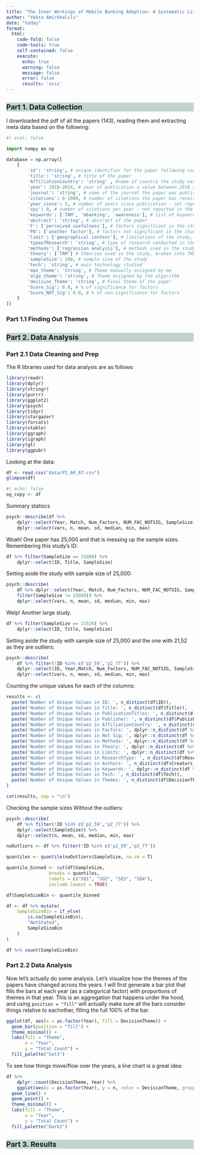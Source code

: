 ```yaml
---
title: "The Inner Workings of Mobile Banking Adoption: A Systematic Literature Review of Intrinsic Factors" 
author: "Yekta Amirkhalili"
date: "today"
format: 
  html: 
    code-fold: false
    code-tools: true
    self-contained: false
    execute:
      echo: true
      warning: false
      message: false
      error: false
      results: 'asis'
---
```

<!-- CSS CHANGES -->
<style>
.quarto-title h1.title {
  font-size: 1.5rem; 
}

h2{
    font-size: 1.2rem;
    background-color:rgba(128, 170, 156, 0.48);
}
</style>
<!-- CSS CHANGES -->

## Part 1. Data Collection
I downloaded the pdf of all the papers (143), reading them and extracting meta data based on the following:

```python
#| eval: false 

import numpy as np 

database = np.array([
    {
        'id': 'string', # unique identifier for the paper following convention P2_#number 
        'title': 'string', # title of the paper
        'AffiliationCountry': 'string' , #name of country the study was conducted in,
        'year': 2018-2024, # year of publication a value between 2018 and 2024
        'journal': 'string', # name of the journal the paper was published in
        'citations': 0-1000, # number of citations the paper has received - not reported in the paper 
        'year_since': 3, # number of years since publication - not reported in the paper 
        'cpy': 0, # number of citations per year - not reported in the paper 
        'keywords': ['TAM', 'mbanking', 'awareness'], # list of keywords, broken into K1-K10
        'abstract': 'string', # abstract of the paper 
        'F': ['perceived usefulness'], # factors significant in the study, broken into F1-F9 
        'FN': ['another factor'], # factors not significant in the study, broken into FNS1-FNS4 
        'limit': ['geographical context'], # limitations of the study, broken into LIMIT1-LIMIT3 
        'typeofResearch': 'string', # type of research conducted in the study 
        'methods': ['regression analysis'], # methods used in the study, broken into METHOD1-METHOD4
        'theory': ['TAM'] # theories used in the study, broken into THEORY1-THEORY4
        'sampleSize': 100, # sample size of the study 
        'tech': 'string', # main technology studied 
        'man_theme': 'string', # Theme manually assigned by me 
        'algo_theme': 'string', # Theme assigned by the algorithm 
        'decision_Theme': 'string', # Final theme of the paper  
        'Score_Sig': 0.0, # % of significance for factors 
        'Score_NOT_Sig': 0.0, # % of non-significance for factors
    }
])
```


### Part 1.1 Finding Out Themes 



## Part 2. Data Analysis 

### Part 2.1 Data Cleaning and Prep 
The R libraries used for data analysis are as follows: 
```r
library(readr)
library(dplyr)
library(stringr)
library(purrr)
library(ggplot2)
library(psych)
library(tidyr)
library(stargazer)
library(forcats)
library(xtable)
library(ggraph)
library(igraph)
library(gt)
library(ggpubr)
```

Looking at the data: 

```r
df <- read.csv("data/P2_AR_07.csv") 
glimpse(df)
```

```r
#| echo: false 
og_copy <- df
```

Summary statiscs 

```r
psych::describe(df %>% 
    dplyr::select(Year, Match, Num_Factors, NUM_FAC_NOTSIG, SampleSize)) %>% 
    dplyr::select(vars, n, mean, sd, median, min, max) 
```

Woah! One paper has 25,000 and that is messing up the sample sizes. Remembering this study's ID:

```r
df %>% filter(SampleSize == 25000) %>% 
    dplyr::select(ID, Title, SampleSize)
```

Setting aside the study with sample size of 25,000:
```r
psych::describe(
    df %>% dplyr::select(Year, Match, Num_Factors, NUM_FAC_NOTSIG, SampleSize) %>% 
    filter(SampleSize != 25000)) %>% 
    dplyr::select(vars, n, mean, sd, median, min, max) 
```

Welp! Another large study.

```r
df %>% filter(SampleSize == 21526) %>% 
    dplyr::select(ID, Title, SampleSize)
```

Setting aside the study with sample size of 25,000 and the one with 21,52 as they are outliers: 
```r
psych::describe(
    df %>% filter(!ID %in% c('p2_59','p2_77')) %>% 
    dplyr::select(ID, Year,Match, Num_Factors, NUM_FAC_NOTSIG, SampleSize)) %>% 
    dplyr::select(vars, n, mean, sd, median, min, max) 
```

Counting the unique values for each of the columns: 
```r
results <- c(
  paste('Number of Unique Values in ID: ', n_distinct(df$ID)),
  paste('Number of Unique Values in Title: ', n_distinct(df$Title)),
  paste('Number of Unique Values in PublicationTitles: ', n_distinct(df$PublicationTitle)),
  paste('Number of Unique Values in Publisher: ', n_distinct(df$Publisher)),
  paste('Number of Unique Values in AffiliationCountry: ', n_distinct(df$AffiliationCountry)),
  paste('Number of Unique Values in Factors: ', dplyr::n_distinct(df %>% dplyr::select(F1:F9) %>% unlist())),
  paste('Number of Unique Values in Not Sig: ', dplyr::n_distinct(df %>% dplyr::select(FNS1:FNS4) %>% unlist())),
  paste('Number of Unique Values in Methods: ', dplyr::n_distinct(df %>% dplyr::select(METHOD1:METHOD4) %>% unlist())),
  paste('Number of Unique Values in Theory: ', dplyr::n_distinct(df %>% dplyr::select(THEORY1:THEORY4) %>% unlist())),
  paste('Number of Unique Values in Limits: ', dplyr::n_distinct(df %>% dplyr::select(LIMIT1:LIMIT3) %>% unlist())),
  paste('Number of Unique Values in ResearchType: ', n_distinct(df$ResearchType)),
  paste('Number of Unique Values in Authors: ', n_distinct(df$Creators)),
  paste('Number of Unique Values in Keywords: ', dplyr::n_distinct(df %>% dplyr::select(K1:K10) %>% unlist())),
  paste('Number of Unique Values in Tech: ', n_distinct(df$Tech)),
  paste('Number of Unique Values in Themes: ', n_distinct(df$DecisionTheme))
)

cat(results, sep = "\n")
```


Checking the sample sizes Without the outliers: 
```r
psych::describe(
    df %>% filter(!ID %in% c('p2_59','p2_77')) %>% 
    dplyr::select(SampleSize)) %>% 
    dplyr::select(n, mean, sd, median, min, max) 
```

```r
noOutliers <- df %>% filter(!ID %in% c('p2_59','p2_77'))

quantiles <- quantile(noOutliers$SampleSize, na.rm = T)

quantile_binned <- cut(df$SampleSize, 
                breaks = quantiles, 
                labels = c("SQ1", "SQ2", "SQ3", "SQ4"), 
                include.lowest = TRUE)

df$SampleSizeBin <- quantile_binned

df <- df %>% mutate(
    SampleSizeBin = if_else(
        is.na(SampleSizeBin),
        "NotStated",
        SampleSizeBin
    )
)

df %>% count(SampleSizeBin)
```


### Part 2.2 Data Analysis
Now let's actually do some analysis. 
Let's visualize how the themes of the papers have changed across the years. 
I will first generate a bar plot that fills the bars at each year (as a categorical factor) with proportions of themes in that year. 
This is an aggregation that happens under the hood, and using `position = "fill"` will actually make sure all the bars consider things relative to eachother, filling the full 100% of the bar. 

```r
ggplot(df, aes(x = as.factor(Year), fill = DecisionTheme)) +
  geom_bar(position = "fill") +
  theme_minimal() +
  labs(fill = "Theme",
       x = "Year",
       y = "Total Count") +
  fill_palette("Set3")

``` 

To see how things move/flow over the years, a line chart is a great idea: 
```r
df %>%
    dplyr::count(DecisionTheme, Year) %>%
    ggplot(aes(x = as.factor(Year), y = n, color = DecisionTheme, group = DecisionTheme)) +
  geom_line() +
  geom_point() +
  theme_minimal() +
  labs(fill = "Theme",
       x = "Year",
       y = "Total Count") +
  fill_palette("Dark2")

```

## Part 3. Results 



